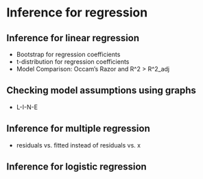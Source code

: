# Inference for regression {#inference-reg}

## Inference for linear regression

- Bootstrap for regression coefficients
- t-distribution for regression coefficients
- Model Comparison: Occam’s Razor and R^2 > R^2_adj

## Checking model assumptions using graphs

- L-I-N-E

## Inference for multiple regression

- residuals vs. fitted instead of residuals vs. x

## Inference for logistic regression